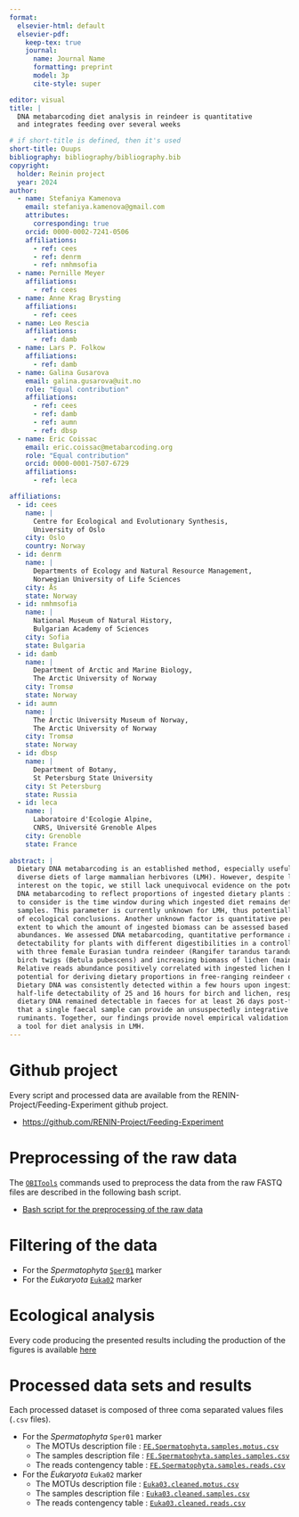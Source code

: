 ```yaml
---
format: 
  elsevier-html: default
  elsevier-pdf:
    keep-tex: true
    journal:
      name: Journal Name
      formatting: preprint
      model: 3p
      cite-style: super

editor: visual
title: |
  DNA metabarcoding diet analysis in reindeer is quantitative 
  and integrates feeding over several weeks

# if short-title is defined, then it's used
short-title: Ouups
bibliography: bibliography/bibliography.bib
copyright: 
  holder: Reinin project
  year: 2024
author:
  - name: Stefaniya Kamenova
    email: stefaniya.kamenova@gmail.com
    attributes:
      corresponding: true
    orcid: 0000-0002-7241-0506
    affiliations:
      - ref: cees
      - ref: denrm
      - ref: nmhmsofia
  - name: Pernille Meyer
    affiliations:
      - ref: cees
  - name: Anne Krag Brysting
    affiliations:
      - ref: cees
  - name: Leo Rescia
    affiliations:
      - ref: damb
  - name: Lars P. Folkow
    affiliations:
      - ref: damb
  - name: Galina Gusarova
    email: galina.gusarova@uit.no
    role: "Equal contribution"
    affiliations:
      - ref: cees
      - ref: damb
      - ref: aumn
      - ref: dbsp
  - name: Eric Coissac
    email: eric.coissac@metabarcoding.org
    role: "Equal contribution"
    orcid: 0000-0001-7507-6729
    affiliations:
      - ref: leca

affiliations:
  - id: cees
    name: |
      Centre for Ecological and Evolutionary Synthesis, 
      University of Oslo
    city: Oslo
    country: Norway
  - id: denrm
    name: |
      Departments of Ecology and Natural Resource Management, 
      Norwegian University of Life Sciences
    city: Ås
    state: Norway
  - id: nmhmsofia
    name: |
      National Museum of Natural History,
      Bulgarian Academy of Sciences
    city: Sofia
    state: Bulgaria
  - id: damb
    name: |
      Department of Arctic and Marine Biology, 
      The Arctic University of Norway
    city: Tromsø
    state: Norway
  - id: aumn
    name: |
      The Arctic University Museum of Norway, 
      The Arctic University of Norway
    city: Tromsø
    state: Norway
  - id: dbsp
    name: |
      Department of Botany, 
      St Petersburg State University
    city: St Petersburg
    state: Russia
  - id: leca
    name: |
      Laboratoire d'Ecologie Alpine, 
      CNRS, Université Grenoble Alpes
    city: Grenoble
    state: France
    
abstract: |
  Dietary DNA metabarcoding is an established method, especially useful for resolving the 
  diverse diets of large mammalian herbivores (LMH). However, despite longstanding research
  interest on the topic, we still lack unequivocal evidence on the potential of 
  DNA metabarcoding to reflect proportions of ingested dietary plants in LMH. One major aspect 
  to consider is the time window during which ingested diet remains detectable in faecal 
  samples. This parameter is currently unknown for LMH, thus potentially hindering the scope 
  of ecological conclusions. Another unknown factor is quantitative performance, i.e. the 
  extent to which the amount of ingested biomass can be assessed based on sequence reads 
  abundances. We assessed DNA metabarcoding, quantitative performance and DNA half-life 
  detectability for plants with different digestibilities in a controlled feeding experiment 
  with three female Eurasian tundra reindeer (Rangifer tarandus tarandus). Reindeer were fed 
  birch twigs (Betula pubescens) and increasing biomass of lichen (mainly Cladonia stellaris). 
  Relative reads abundance positively correlated with ingested lichen biomass, suggesting 
  potential for deriving dietary proportions in free-ranging reindeer on natural pasture.
  Dietary DNA was consistently detected within a few hours upon ingestion, with a mean 
  half-life detectability of 25 and 16 hours for birch and lichen, respectively. However, 
  dietary DNA remained detectable in faeces for at least 26 days post-feeding, indicating 
  that a single faecal sample can provide an unsuspectedly integrative estimate of diet in 
  ruminants. Together, our findings provide novel empirical validation of DNA metabarcoding as 
  a tool for diet analysis in LMH.
---
```


# Github project

Every script and processed data are available from the RENIN-Project/Feeding-Experiment github project.

-   <https://github.com/RENIN-Project/Feeding-Experiment>

# Preprocessing of the raw data

The [`OBITools`](http://metabarcoding.org/obitools) commands used to preprocess the data from the raw FASTQ files are described in the following bash script.

-   [Bash script for the preprocessing of the raw data](obitools_processing.sh)

# Filtering of the data

-   For the *Spermatophyta* [`Sper01`](SPER01_filtering.html) marker
-   For the *Eukaryota* [`Euka02`](EUKA02_filtering.html) marker

# Ecological analysis

Every code producing the presented results including the production of the figures is available [here](alpin_algeaes.html)

# Processed data sets and results

Each processed dataset is composed of three coma separated values files (`.csv` files).

-   For the *Spermatophyta* `Sper01` marker
    -   The MOTUs description file : [`FE.Spermatophyta.samples.motus.csv`](Data/Faeces/FE.Spermatophyta.samples.motus.csv)
    -   The samples description file : [`FE.Spermatophyta.samples.samples.csv`](Data/Faeces/FE.Spermatophyta.samples.samples.csv)
    -   The reads contengency table : [`FE.Spermatophyta.samples.reads.csv`](Data/Faeces/FE.Spermatophyta.samples.reads.csv)
-   For the *Eukaryota* `Euka02` marker
    -   The MOTUs description file : [`Euka03.cleaned.motus.csv`](cleaned_datasets/Euka03.cleaned.motus.csv)
    -   The samples description file : [`Euka03.cleaned.samples.csv`](cleaned_datasets/Euka03.cleaned.samples.csv)
    -   The reads contengency table : [`Euka03.cleaned.reads.csv`](cleaned_datasets/Euka03.cleaned.reads.csv)

